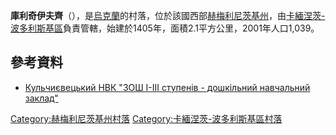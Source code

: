 {{coord|48|40|11|N|26|42|51|E|scale:100000|display=title}}

'''庫利奇伊夫齊'''（{{lang-uk|Кульчіївці}}），是[[烏克蘭|烏克蘭]]的村落，位於該國西部[[赫梅利尼茨基州|赫梅利尼茨基州]]，由[[卡緬涅茨-波多利斯基區|卡緬涅茨-波多利斯基區]]負責管轄，始建於1405年，面積2.1平方公里，2001年人口1,039。

==參考資料==
* [https://web.archive.org/web/20160304103009/http://testuvannya.com.ua/schoolsite/Khmeln.KamPod.Kulchyivtsi.sc/ Кульчиєвецький НВК "ЗОШ I-III ступенів - дошкільний навчальний заклад"]

{{DEFAULTSORT:Кульчіївці}}
[[Category:赫梅利尼茨基州村落|Category:赫梅利尼茨基州村落]]
[[Category:卡緬涅茨-波多利斯基區村落|Category:卡緬涅茨-波多利斯基區村落]]


{{Khmelnytskyi-geo-stub}}